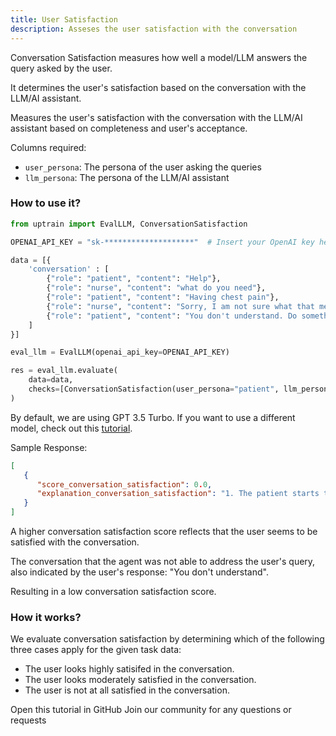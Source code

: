 ```yaml
---
title: User Satisfaction
description: Asseses the user satisfaction with the conversation
---
```


Conversation Satisfaction measures how well a model/LLM answers the query asked by the user. 

It determines the user's satisfaction based on the conversation with the LLM/AI assistant.

Measures the user's satisfaction with the conversation with the LLM/AI assistant based on completeness and user's acceptance.

Columns required:
- `user_persona`: The persona of the user asking the queries
- `llm_persona`: The persona of the LLM/AI assistant

### How to use it?

```python
from uptrain import EvalLLM, ConversationSatisfaction

OPENAI_API_KEY = "sk-********************"  # Insert your OpenAI key here

data = [{
    'conversation' : [
        {"role": "patient", "content": "Help"}, 
        {"role": "nurse", "content": "what do you need"}, 
        {"role": "patient", "content": "Having chest pain"}, 
        {"role": "nurse", "content": "Sorry, I am not sure what that means"},
        {"role": "patient", "content": "You don't understand. Do something! I am having severe pain in my chest"}
    ]  
}]

eval_llm = EvalLLM(openai_api_key=OPENAI_API_KEY)

res = eval_llm.evaluate(
    data=data,
    checks=[ConversationSatisfaction(user_persona="patient", llm_persona="nurse")]
)
```
<Info>By default, we are using GPT 3.5 Turbo. If you want to use a different model, check out this [tutorial](https://github.com/uptrain-ai/uptrain/blob/main/examples/open_source_evaluator_tutorial.ipynb).</Info>

Sample Response:
```json
[
   {
      "score_conversation_satisfaction": 0.0,
      "explanation_conversation_satisfaction": "1. The patient starts the conversation with a simple \"Help\" which indicates urgency and distress.\n2. The nurse responds by asking what the patient needs, showing willingness to help.\n3. The patient then explains that they are having chest pain, which is a serious medical concern.\n4. The nurse responds by saying they are not sure what that means, which could be perceived as dismissive or unhelpful.\n5. The patient then expresses frustration and urgency by saying \"Do something! I am having severe pain in my chest.\"\n\nBased on the conversation, it is clear that the patient is not at all satisfied in the conversation. The nurse's response did not address the patient's urgent medical concern, and the patient's frustration is evident in their final statement.\n\n0.0\n0.0"
   }
]
```
<Note>A higher conversation satisfaction score reflects that the user seems to be satisfied with the conversation.</Note>

The conversation that the agent was not able to address the user's query, also indicated by the user's response: "You don't understand".

Resulting in a low conversation satisfaction score.

### How it works?

We evaluate conversation satisfaction by determining which of the following three cases apply for the given task data:

* The user looks highly satisifed in the conversation.
* The user looks moderately satisfied in the conversation.
* The user is not at all satisfied in the conversation.

<CardGroup cols={2}>
  <Card
    title="Tutorial"
    href="https://github.com/uptrain-ai/uptrain/blob/main/examples/checks/conversation/conversation_satisfaction.ipynb"
    icon="github"
    color="#808080"
  >
    Open this tutorial in GitHub
  </Card>
  <Card
    title="Have Questions?"
    href="https://join.slack.com/t/uptraincommunity/shared_invite/zt-1yih3aojn-CEoR_gAh6PDSknhFmuaJeg"
    icon="slack"
    color="#808080"
  >
    Join our community for any questions or requests
  </Card>
</CardGroup>